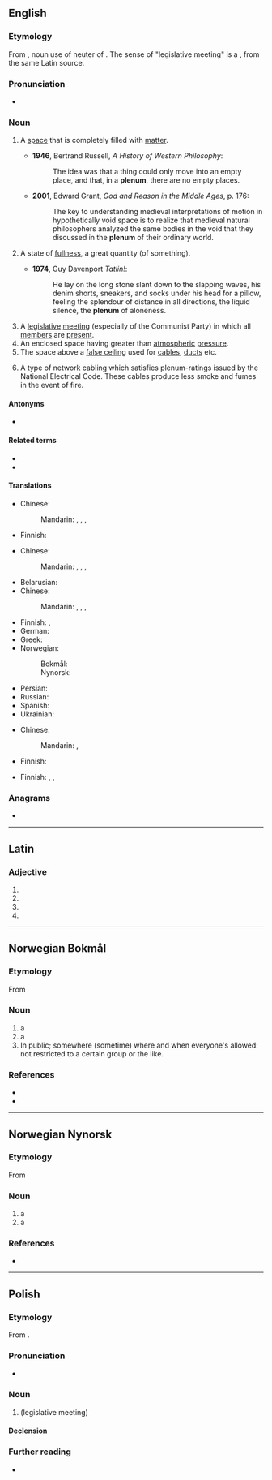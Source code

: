 {{also|plénum}}
==English==

===Etymology===
From {{der|en|la|plēnum}}, noun use of neuter of {{m|la|plēnus||full}}. The sense of "legislative meeting" is  a {{sl|en|ru|пле́нум||plenary session|nocap=1}}, from the same Latin source.

===Pronunciation===
* {{IPA|/ˈpliːnəm/|lang=en}}

===Noun===
{{en-noun|s|plena}}

# {{lb|en|physics}} A [[space]] that is completely filled with [[matter]].
#* '''1946''', Bertrand Russell, ''A History of Western Philosophy'':
#*: The idea was that a thing could only move into an empty place, and that, in a '''plenum''', there are no empty places.
#* '''2001''', Edward Grant, ''God and Reason in the Middle Ages'', p. 176:
#*: The key to understanding medieval interpretations of motion in hypothetically void space is to realize that medieval natural philosophers analyzed the same bodies in the void that they discussed in the '''plenum''' of their ordinary world.
# {{lb|en|figuratively}} A state of [[fullness]], a great quantity (of something).
#* '''1974''', Guy Davenport ''Tatlin!'':
#*: He lay on the long stone slant down to the slapping waves, his denim shorts, sneakers, and socks under his head for a pillow, feeling the splendour of distance in all directions, the liquid silence, the '''plenum''' of aloneness.
# A [[legislative]] [[meeting]] (especially of the Communist Party) in which all [[member]]s are [[present]].
# An enclosed space having greater than [[atmospheric]] [[pressure]].
# The space above a [[false ceiling]] used for [[cable]]s, [[duct]]s etc.
# {{lb|en|computing}} A type of network cabling which satisfies plenum-ratings issued by the National Electrical Code. These cables produce less smoke and fumes in the event of fire.

====Antonyms====
* {{l|en|vacuum}}

====Related terms====
* {{l|en|plenary}}
* {{l|en|in pleno}}

====Translations====
{{trans-top|a space that is completely filled with matter}}
* Chinese:
*: Mandarin: {{t+|cmn|充滿}}, {{t+|cmn|充满|tr=chōngmǎn}}, {{t+|cmn|充實}}, {{t+|cmn|充实|tr=chōngshí}}
{{trans-mid}}
* Finnish: {{t|fi|täysi tila}}
{{trans-bottom}}

{{trans-top|a state of fullness, a great quantity (of something)}}
* Chinese:
*: Mandarin: {{t+|cmn|充滿}}, {{t+|cmn|充满|tr=chōngmǎn}}, {{t+|cmn|充實}}, {{t+|cmn|充实|tr=chōngshí}}
{{trans-mid}}
{{trans-bottom}}

{{trans-top|a legislative meeting (especially of the Communist Party) in which all members are present}}
* Belarusian: {{t|be|пле́нум|m}}
* Chinese:
*: Mandarin: {{t+|cmn|全體會議}}, {{t+|cmn|全体会议|tr=quántǐ huìyì}}, {{t+|cmn|全會}}, {{t+|cmn|全会|tr=quánhuì}}
* Finnish: {{t+|fi|täysistunto}}, {{t+|fi|yleiskokous}}
* German: {{t+|de|Plenum|n}}
* Greek: {{t+|el|ολομέλεια|f}}
* Norwegian:
*: Bokmål: {{t|nb|plenum|n}}
*: Nynorsk: {{t|nn|plenum|n}}
{{trans-mid}}
* Persian: {{t+|fa|پلنوم|tr=plenom|sc=fa-Arab}}
* Russian: {{t+|ru|пле́нум|m}}
* Spanish: {{t+|es|pleno|m}}
* Ukrainian: {{t|uk|пле́нум|m}}
{{trans-bottom}}

{{trans-top|enclosed space having greater than atmospheric pressure}}
* Chinese:
*: Mandarin: {{t+|cmn|高壓}}, {{t+|cmn|高压|tr=gāoyā}}
{{trans-mid}}
* Finnish: {{t|fi|ylipainetila}}
{{trans-bottom}}

{{trans-top|space above a false ceiling used for cables, ducts etc.}}
* Finnish: {{t|fi|alakaton ontelo}}, {{t|fi|alakaton yläpuolinen tila}}, {{t|fi|alakaton päällä oleva tila}}
{{trans-mid}}
{{trans-bottom}}

{{trans-top|type of network cabling which satisfies plenum-ratings issued by the National Electrical Code}}
{{trans-mid}}
{{trans-bottom}}

===Anagrams===
* {{anagrams|en|a=elmnpu|lumpen}}

----

==Latin==

===Adjective===
{{la-adj-form|plēnum}}

# {{inflection of|plēnus||nom|n|s|lang=la}}
# {{inflection of|plēnus||acc|m|s|lang=la}}
# {{inflection of|plēnus||acc|n|s|lang=la}}
# {{inflection of|plēnus||voc|n|s|lang=la}}

----

==Norwegian Bokmål==
{{wp|lang=no}}

===Etymology===
From {{der|nb|la|plenum}}

===Noun===
{{nb-noun-irreg|n|plenumet|plena|plenaene}}

# a {{l|en|plenum}} {{q|meeting}}
# a {{l|en|plenary session}}
# In public; somewhere (sometime) where and when everyone's allowed: not restricted to a certain group or the like. 
#: {{ux|nb|Thomas Giertsen var på apoteket og kassapersonen annonserte at han hadde en soppinfeksjon høyt i '''plenum''' så alle hørte det.|Thomas Giertsen was in the apothecary and the pharmacist announced loudly his fungal infection to those present in the shop.}}

===References===
* {{R:Dokpro|lang=nb}}
* {{R:NAOB}}

----

==Norwegian Nynorsk==

===Etymology===
From {{der|nn|la|plenum}}

===Noun===
{{nn-noun-n1}}

# a {{l|en|plenum}} {{q|meeting}}
# a {{l|en|plenary session}}

===References===
* {{R:Dokpro|lang=nn}}

----

==Polish==

===Etymology===
From {{bor|pl|la|plenum}}.

===Pronunciation===
* {{pl-IPA}}

===Noun===
{{pl-noun|n}}

# {{l|en|plenum}} (legislative meeting)

====Declension====
{{pl-decl-noun-n}}

===Further reading===
* {{R:PWN}}